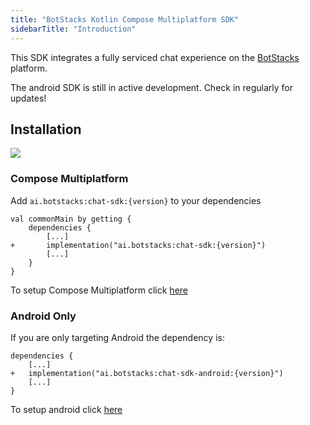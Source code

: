 ```yaml
---
title: "BotStacks Kotlin Compose Multiplatform SDK"
sidebarTitle: "Introduction"
---
```

This SDK integrates a fully serviced chat experience on the [BotStacks](https://botstacks.ai/) platform.


<Warning>
  The android SDK is still in active development. Check in regularly for
  updates!
</Warning>


## Installation
<img 
src="https://img.shields.io/maven-central/v/ai.botstacks/chat-sdk"
/>

### Compose Multiplatform

Add `ai.botstacks:chat-sdk:{version}` to your dependencies

```Gradle
val commonMain by getting {
    dependencies {
        [...]
+       implementation("ai.botstacks:chat-sdk:{version}")
        [...]
    }
}
```
<Note> To setup Compose Multiplatform click [here](/sdk-reference/android/compose-setup)</Note>

### Android Only

If you are only targeting Android the dependency is:


```Gradle
dependencies {
    [...]
+   implementation("ai.botstacks:chat-sdk-android:{version}")
    [...]
}
```
<Note> To setup android click [here](https://docs.botstacks.ai/sdk-reference/android/setup)</Note>


